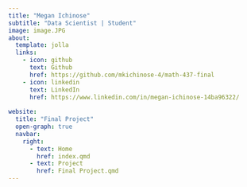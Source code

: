 ```yaml
---
title: "Megan Ichinose"
subtitle: "Data Scientist | Student"
image: image.JPG
about: 
  template: jolla
  links: 
    - icon: github
      text: Github
      href: https://github.com/mkichinose-4/math-437-final
    - icon: linkedin
      text: LinkedIn
      href: https://www.linkedin.com/in/megan-ichinose-14ba96322/
      
website:
  title: "Final Project"
  open-graph: true
  navbar:
    right:
      - text: Home
        href: index.qmd
      - text: Project
        href: Final Project.qmd
---
```


